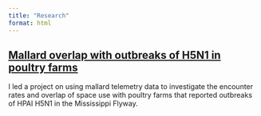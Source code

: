 ```yaml
---
title: "Research"
format: html
---
```


## [Mallard overlap with outbreaks of H5N1 in poultry farms](mallard.qmd)

I led a project on using mallard telemetry data to investigate the encounter rates and overlap of space use with poultry farms that reported outbreaks of HPAI H5N1 in the Mississippi Flyway.
